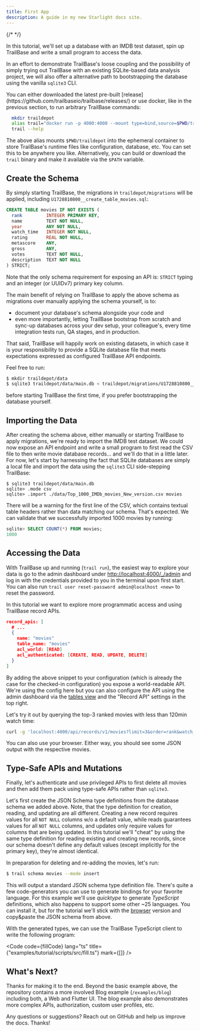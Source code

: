 ```yaml
---
title: First App
description: A guide in my new Starlight docs site.
---
```



{/*
<Readme />
*/}

In this tutorial, we'll set up a database with an IMDB test dataset, spin up
TrailBase and write a small program to access the data.

In an effort to demonstrate TrailBase's loose coupling and the possibility of
simply trying out TrailBase with an existing SQLite-based data analysis
project, we will also offer a alternative path to bootstrapping the database
using the vanilla `sqlite3` CLI.

<Aside type="note" title="Running TrailBase">
  You can either downloaded the latest pre-built
  [release](https://github.com/trailbaseio/trailbase/releases/)
  or use docker, like in the previous section, to run arbitrary TrailBase
  commands:

```bash
  mkdir traildepot
  alias trail="docker run -p 4000:4000 --mount type=bind,source=$PWD/traildepot,target=/app/traildepot trailbase/trailbase /app/trail"
  trail --help
```

The above alias mounts `$PWD/traildepot` into the ephemeral container to store
TrailBase's runtime files like configuration, database, etc. You can set this
to be anywhere you like.
Alternatively, you can build or download the `trail` binary and make it
available via the `$PATH` variable.

</Aside>

## Create the Schema

By simply starting TrailBase, the migrations in `traildepot/migrations` will be
applied, including `U1728810800__create_table_movies.sql`:

```sql
CREATE TABLE movies IF NOT EXISTS (
  rank         INTEGER PRIMARY KEY,
  name         TEXT NOT NULL,
  year         ANY NOT NULL,
  watch_time   INTEGER NOT NULL,
  rating       REAL NOT NULL,
  metascore    ANY,
  gross        ANY,
  votes        TEXT NOT NULL,
  description  TEXT NOT NULL
) STRICT;
```

Note that the only schema requirement for exposing an API is: `STRICT` typing
and an integer (or UUIDv7) primary key column.

The main benefit of relying on TrailBase to apply the above schema as migrations
over manually applying the schema yourself, is to:

- document your database's schema alongside your code and
- even more importantly, letting TrailBase bootstrap from scratch and
  sync-up databases across your dev setup, your colleague's, every time
  integration tests run, QA stages, and in production.

That said, TrailBase will happily work on existing datasets, in which
case it is your responsibility to provide a SQLite database file that
meets expectations expressed as configured TrailBase API endpoints.

Feel free to run:

```bash
$ mkdir traildepot/data
$ sqlite3 traildepot/data/main.db < traildepot/migrations/U1728810800__create_table_movies.sql
```

before starting TrailBase the first time, if you prefer bootstrapping the
database yourself.

## Importing the Data

After creating the schema above, either manually or starting TrailBase to apply
migrations, we're ready to import the IMDB test dataset.
We could now expose an API endpoint and write a small program to first read the
CSV file to then write movie database records... and we'll do that in a little
later.
For now, let's start by harnessing the fact that SQLite databases are simply a
local file and import the data using the `sqlite3` CLI side-stepping TrailBase:

```
$ sqlite3 traildepot/data/main.db
sqlite> .mode csv
sqlite> .import ./data/Top_1000_IMDb_movies_New_version.csv movies
```

There will be a warning for the first line of the CSV, which contains textual
table headers rather than data matching our schema. That's expected.
We can validate that we successfully imported 1000 movies by running:

```sql
sqlite> SELECT COUNT(*) FROM movies;
1000
```

## Accessing the Data

With TrailBase up and running (`trail run`), the easiest way to explore your
data is go to the admin dashboard under
[http://localhost:4000/_/admin](http://localhost:4000/_/admin)
and log in with the credentials provided to you in the terminal upon
first start.
You can also run `trail user reset-password admin@localhost <new>` to reset the
password.

In this tutorial we want to explore more programmatic access and using
TrailBase record APIs.

```json
record_apis: [
  # ...
  {
    name: "movies"
    table_name: "movies"
    acl_world: [READ]
    acl_authenticated: [CREATE, READ, UPDATE, DELETE]
  }
]
```

By adding the above snippet to your configuration (which is already the case
for the checked-in configuration) you expose a world-readable API. We're using
the config here but you can also configure the API using the admin dashboard
via the
[tables view](http://localhost:4000/_/admin/tables?pageIndex=0&pageSize=20&table=movies)
and the "Record API" settings in the top right.

Let's try it out by querying the top-3 ranked movies with less than 120min
watch time:

```bash
curl -g 'localhost:4000/api/records/v1/movies?limit=3&order=rank&watch_time[lt]=120'
```

You can also use your browser. Either way, you should see some JSON output with
the respective movies.

## Type-Safe APIs and Mutations

Finally, let's authenticate and use privileged APIs to first delete all movies
and then add them pack using type-safe APIs rather than `sqlite3`.

Let's first create the JSON Schema type definitions from the database schema we
added above. Note, that the type definition for creation, reading, and updating
are all different. Creating a new record requires values for all `NOT NULL`
columns w/o a default value, while reads guarantees values for all `NOT NULL`
columns, and updates only require values for columns that are being updated.
In this tutorial we'll "cheat" by using the same type definition for reading
existing and creating new records, since our schema doesn't define any default
values (except implicitly for the primary key), they're almost identical.

In preparation for deleting and re-adding the movies, let's run:

```bash
$ trail schema movies --mode insert
```

This will output a standard JSON schema type definition file. There's quite a few
code-generators you can use to generate bindings for your favorite language.
For this example we'll use _quicktype_ to generate _TypeScript_ definitions,
which also happens to support some other ~25 languages. You can install it, but
for the tutorial we'll stick with the [browser](https://app.quicktype.io/)
version and copy&paste the JSON schema from above.

With the generated types, we can use the TrailBase TypeScript client to write
the following program:


<Code
  code={fillCode}
  lang="ts"
  title={"examples/tutorial/scripts/src/fill.ts"}
  mark={[]}
/>

## What's Next?

Thanks for making it to the end.
Beyond the basic example above, the repository contains a more involved Blog
example (`/examples/blog`) including both, a Web and Flutter UI.
The blog example also demonstrates more complex APIs, authorization, custom
user profiles, etc.

Any questions or suggestions? Reach out on GitHub and help us improve the docs.
Thanks!
